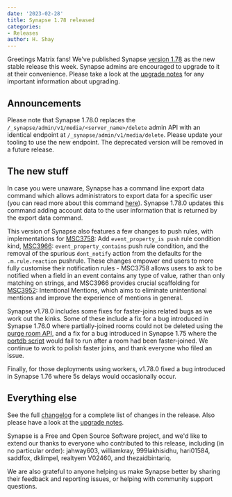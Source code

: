 ```yaml
---
date: '2023-02-28'
title: Synapse 1.78 released
categories:
- Releases
author: H. Shay
---
```


Greetings Matrix fans! We've published Synapse [version 1.78](https://github.com/matrix-org/synapse/releases/tag/v1.78.0)
as the new stable release this week. Synapse admins are encouraged to upgrade
to it at their convenience. Please take a look at the [upgrade notes](https://matrix-org.github.io/synapse/v1.78/upgrade.html#upgrading-to-v1780)
for any important information about upgrading.

## Announcements

Please note that Synapse 1.78.0 replaces the `/_synapse/admin/v1/media/<server_name>/delete` admin API with an identical
endpoint at `/_synapse/admin/v1/media/delete`. Please update your tooling to use the new endpoint. The deprecated version
will be removed in a future release.

## The new stuff

In case you were unaware, Synapse has a command line export data command which allows administrators to export data for
a specific user (you can read more about this command [here](https://matrix-org.github.io/synapse/latest/usage/administration/admin_faq.html#how-can-i-export-user-data)).
Synapse 1.78.0 updates this command adding account data to the user information that is returned by the export data command.

This version of Synapse also features a few changes to push rules, with implementations for [MSC3758](https://github.com/matrix-org/matrix-spec-proposals/pull/3758):
Add `event_property_is push` rule condition kind,
[MSC3966](https://github.com/matrix-org/matrix-spec-proposals/pull/3966): `event_property_contains` push rule condition, and the removal of the spurious `dont_notify`
action from the defaults for the `.m.rule.reaction` pushrule. These changes empower end users to more fully customise their
notification rules - MSC3758 allows users to ask to be notified when a field in an event contains any type of value, rather
than only matching on strings, and MSC3966 provides crucial scaffolding for [MSC3952](https://github.com/matrix-org/matrix-spec-proposals/pull/3952): Intentional Mentions,
which aims to eliminate unintentional mentions and improve the experience of mentions in general.

Synapse v1.78.0 includes some fixes for faster-joins related bugs as we work out the kinks. Some of these include a fix
for a bug introduced in Synapse 1.76.0 where partially-joined rooms could not be deleted using the
[purge room API](https://matrix-org.github.io/synapse/latest/admin_api/rooms.html#delete-room-api), and
a fix for a bug introduced in Synapse 1.75 where the [portdb script](https://matrix-org.github.io/synapse/latest/postgres.html#porting-from-sqlite)
would fail to run after a room had been faster-joined. We continue to work to polish faster joins, and thank everyone who
filed an issue.

Finally, for those deployments using workers, v1.78.0 fixed a bug introduced in Synapse 1.76 where 5s delays would
occasionally occur.


## Everything else

See the full [changelog](https://github.com/matrix-org/synapse/releases/tag/v1.78.0) for a
complete list of changes in the release. Also please have a look at the [upgrade
notes](https://matrix-org.github.io/synapse/v1.78/upgrade.html#upgrading-to-v1780).

Synapse is a Free and Open Source Software project, and we'd like to extend our
thanks to everyone who contributed to this release, including (in no particular
order): jahway603, williamkray, 999lakhisidhu, hari01584, saddfox, dklimpel, realtyem
V02460, and thezaidbintariq.

We are also grateful to anyone helping us make Synapse better by sharing their
feedback and reporting issues, or helping with community support questions.



